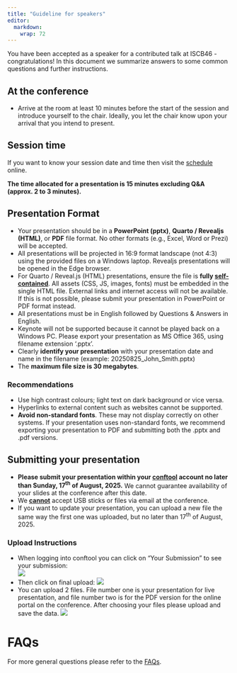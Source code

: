 ```yaml
---
title: "Guideline for speakers"
editor: 
  markdown: 
    wrap: 72
---
```


You have been accepted as a speaker for a contributed talk at ISCB46 - congratulations! In this document we summarize answers to some common questions and further instructions. 

## At the conference

*	Arrive at the room at least 10 minutes before the start of the session and introduce yourself to the chair. Ideally, you let the chair know upon your arrival that you intend to present.

## Session time

If you want to know your session date and time then visit the [schedule](https://www.conftool.org/iscb2025/sessions.php) online.

<b>The time allocated for a presentation is 15 minutes excluding Q&A (approx. 2 to 3 minutes).</b>

## Presentation Format

*	Your presentation should be in a <b>PowerPoint (pptx)</b>, <b>Quarto / Revealjs (HTML)</b>, or <b>PDF</b> file format. No other formats (e.g., Excel, Word or Prezi) will be accepted. 
*	All presentations will be projected in 16:9 format landscape (not 4:3) using the provided files on a Windows laptop. Revealjs presentations will be opened in the Edge browser. 
* For Quarto / Reveal.js (HTML) presentations, ensure the file is <b>fully [self-contained](https://quarto.org/docs/reference/formats/presentations/revealjs.html)</b>. All assets (CSS, JS, images, fonts) must be embedded in the single HTML file. External links and internet access will not be available. If this is not possible, please submit your presentation in PowerPoint or PDF format instead.
*	All presentations must be in English followed by Questions & Answers in English.
*	Keynote will not be supported because it cannot be played back on a Windows PC. Please export your presentation as MS Office 365, using filename extension ‘.pptx’.
*	Clearly <b>identify your presentation</b> with your presentation date and name in the filename (example: 20250825_John_Smith.pptx)
*	The <b>maximum file size is 30 megabytes</b>.


### Recommendations

*	Use high contrast colours; light text on dark background or vice versa.
*	Hyperlinks to external content such as websites cannot be supported.
* <b>Avoid non-standard fonts</b>. These may not display correctly on other systems. If your presentation uses non-standard fonts, we recommend exporting your presentation to PDF and submitting both the .pptx and .pdf versions.


## Submitting your presentation

* <b>Please submit your presentation within your [conftool](https://www.conftool.org/iscb2025/index.php?page=login) account no later than Sunday, 17<sup>th</sup> of August, 2025.</b> We cannot guarantee availability of your slides at the conference after this date.
*	We <b><u>cannot</u></b> accept USB sticks or files via email at the conference.
*	If you want to update your presentation, you can upload a new file the same way the first one was uploaded, but no later than 17<sup>th</sup> of August, 2025.


### Upload Instructions

* When logging into conftool you can click on “Your Submission” to see your submission:  
  ![](img/guidance/poster-yoursubmissions.png)  
* Then click on final upload:
  ![](img/guidance/poster-finalupload.png)
* You can upload 2 files. File number one is your presentation for live presentation, and file number two is for the PDF version for the online portal on the conference. After choosing your files please upload and save the data. 
  ![](img/guidance/poster-choosefile.png)
  
# FAQs

For more general questions please refer to the [FAQs](faq.html).
